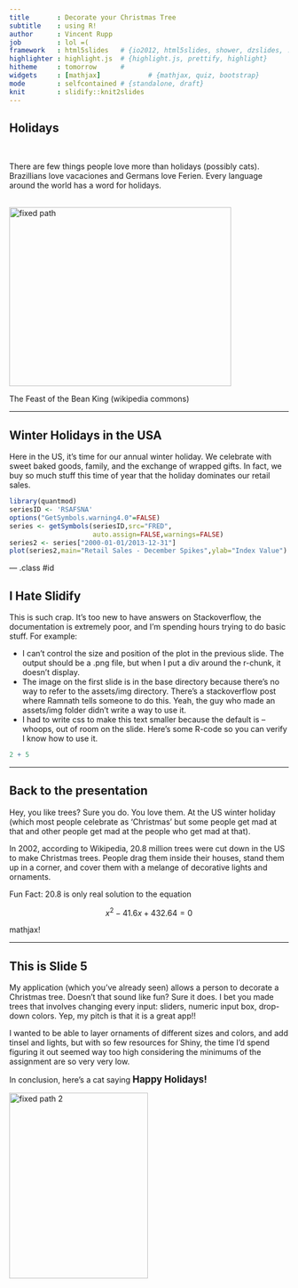 ```yaml
---
title       : Decorate your Christmas Tree
subtitle    : using R!
author      : Vincent Rupp
job         : lol =(
framework   : html5slides   # {io2012, html5slides, shower, dzslides, ...}
highlighter : highlight.js  # {highlight.js, prettify, highlight}
hitheme     : tomorrow      # 
widgets     : [mathjax]            # {mathjax, quiz, bootstrap}
mode        : selfcontained # {standalone, draft}
knit        : slidify::knit2slides
---
```


## Holidays
<br>
<div class="introdiv">
<p>There are few things people love more than holidays (possibly cats). Brazillians love vacaciones and Germans love Ferien. Every language around the world has a word for holidays.</p>
</div>
<br>
<div class="imagediv">
<img src="feast.jpg" alt="fixed path" height="322" width="400">
<p class="caption">The Feast of the Bean King (wikipedia commons)</p>
</div>

---

## Winter Holidays in the USA
<p class="regulartext">Here in the US, it's time for our annual winter holiday. We celebrate with sweet baked goods, family, and the exchange of wrapped gifts. In fact, we buy so much stuff this time of year that the holiday dominates our retail sales.<p>

```r
library(quantmod)
seriesID <- 'RSAFSNA'
options("GetSymbols.warning4.0"=FALSE)
series <- getSymbols(seriesID,src="FRED",
                     auto.assign=FALSE,warnings=FALSE)
series2 <- series["2000-01-01/2013-12-31"]
plot(series2,main="Retail Sales - December Spikes",ylab="Index Value")
```

--- .class #id

## I Hate Slidify
<div class="regulartext">
<p>This is such crap. It's too new to have answers on Stackoverflow, the documentation is extremely poor, and I'm spending hours trying to do basic stuff. For example:</p>
<ul>
<li>I can't control the size and position of the plot in the previous slide. The output should be a .png file, but when I put a div around the r-chunk, it doesn't display.</li>
<li>The image on the first slide is in the base directory because there's no way to refer to the assets/img directory. There's a stackoverflow post where Ramnath tells someone to do this. Yeah, the guy who made an assets/img folder didn't write a way to use it.</li>
<li>I had to write css to make this text smaller because the default is -- whoops, out of room on the slide. Here's some R-code so you can verify I know how to use it.</li></ul>
</div>
```r
2 + 5
```

--- 

## Back to the presentation

Hey, you like trees? Sure you do. You love them. At the US winter holiday (which most people celebrate as 'Christmas' but some people get mad at that and other people get mad at the people who get mad at that).

In 2002, according to Wikipedia, 20.8 million trees were cut down in the US to make Christmas trees. People drag them inside their houses, stand them up in a corner, and cover them with a melange of decorative lights and ornaments.

Fun Fact: 20.8 is only real solution to the equation 

$$x^2-41.6x+432.64=0$$

<div class="caption">mathjax!</div>

---

## This is Slide 5
<div class="regulartext">
<p>My application (which you've already seen) allows a person to decorate a Christmas tree. Doesn't that sound like fun? Sure it does. I bet you made trees that involves changing every input: sliders, numeric input box, drop-down colors. Yep, my pitch is that it is a great app!!<p>

<p>I wanted to be able to layer ornaments of different sizes and colors, and add tinsel and lights, but with so few resources for Shiny, the time I'd spend figuring it out seemed way too high considering the minimums of the assignment are so very very low.</p>
<p>In conclusion, here's a cat saying <span style="font-size:1.2em"><strong>Happy Holidays!</strong></span></p>
</div>
<div class="imagediv">
<img src="cat2.png" alt="fixed path 2" height="334" width="250">
</div>
